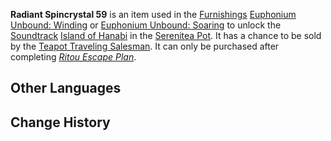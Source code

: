 {{Item Infobox
|id           = 141059
|image        = Item Radiant Spincrystal.png
|type         = Adventure Items
|group        = Radiant Spincrystals
|rarity       = 4
|invCategory  = Precious Items
|description  = This wondrous crystal contains a certain rhythm, like something beautiful woven from delicate silk. These items can be found throughout the mainland or from merchants who collect curios. The tune held within this crystal can be revivified in your [[Serenitea Pot]] using either "[[Euphonium Unbound: Winding]]" or "[[Euphonium Unbound: Soaring]]." The tune contained within this [[Radiant Spincrystal]] is "[[Island of Hanabi]]."
|source1      = [[Chubby]]
|track        = Island of Hanabi
}}
'''Radiant Spincrystal 59''' is an item used in the [[Furnishings]] [[Euphonium Unbound: Winding]] or [[Euphonium Unbound: Soaring]] to unlock the [[Soundtrack]] [[Island of Hanabi]] in the [[Serenitea Pot]]. It has a chance to be sold by the [[Teapot Traveling Salesman]]. It can only be purchased after completing ''[[Ritou Escape Plan]]''.

==Other Languages==
{{Other Languages
|default_hidden = 1
|en      = Radiant Spincrystal 59
|zhs     = 旋曜玉帛・其五十九
|zhs_rm  = Xuán Yào Yùbó - Qí Wǔshíjiǔ
|zht     = 旋曜玉帛・其五十九
|zht_rm  = Xuán Yào Yùbó - Qí Wǔshíjiǔ
|ja      = 旋曜玉帛・59
|ja_rm   = Sen'you Gyokuhaku - Gojuukyuu{{Assumed}}
|ko      = 빛나는 결정・59
|ko_rm   = Bitnaneun Gyeoljeong 59
|es      = Girocristal radiante (59)
|fr      = Gyrocristal radiant 59
|ru      = Лучистый кристалл {{tt|59|}}
|th      = Radiant Spincrystal 59
|vi      = Ngọc Thạch Âm Vang 59
|de      = Strahlender Drehkristall LIX
|id      = Radiant Spincrystal 59
|pt      = Cristal Rodopiante Radiante 59
}}

==Change History==
{{Change History|2.6}}